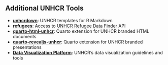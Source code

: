 ## Additional UNHCR Tools

<!-- * [**unhcrthemes**](https://github.com/unhcr-dataviz/unhcrthemes): UNHCR branded ggplot2 theme and color palettes -->
* [**unhcrdown**](https://github.com/unhcr-dataviz/unhcrdown): UNHCR templates for R Markdown
* [**refugees**](https://github.com/PopulationStatistics/refugees): Access to [UNHCR Refugee Data Finder](https://www.unhcr.org/refugee-statistics) API
* [**quarto-html-unhcr**](https://github.com/unhcr-dataviz/quarto-html-unhcr): Quarto extension for UNHCR branded HTML documents
* [**quarto-revealjs-unhcr**](https://github.com/unhcr-dataviz/quarto-revealjs-unhcr): Quarto extension for UNHCR branded presentations
* [**Data Visualization Platform**](https://dataviz.unhcr.org/): UNHCR's data visualization guidelines and tools